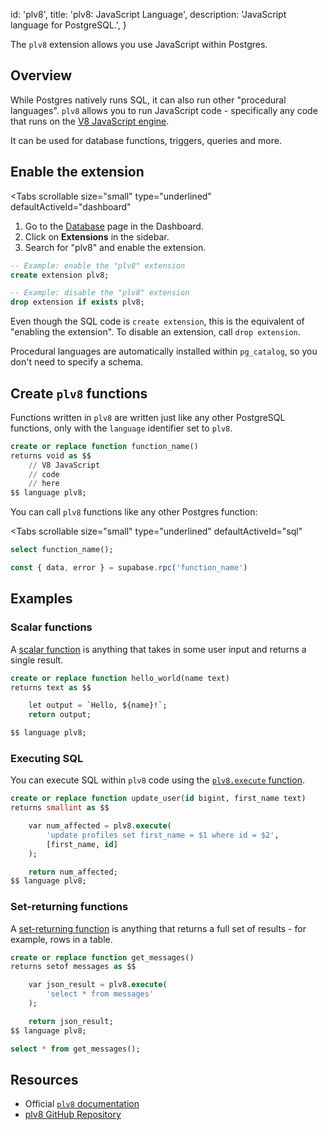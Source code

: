 
  id: 'plv8',
  title: 'plv8: JavaScript Language',
  description: 'JavaScript language for PostgreSQL.',
}

The `plv8` extension allows you use JavaScript within Postgres.

## Overview

While Postgres natively runs SQL, it can also run other "procedural languages".
`plv8` allows you to run JavaScript code - specifically any code that runs on the [V8 JavaScript engine](https://v8.dev).

It can be used for database functions, triggers, queries and more.

## Enable the extension

<Tabs
  scrollable
  size="small"
  type="underlined"
  defaultActiveId="dashboard"
>
<TabPanel id="dashboard" label="Dashboard">

1. Go to the [Database](https://iechor.com/dashboard/project/_/database/tables) page in the Dashboard.
2. Click on **Extensions** in the sidebar.
3. Search for "plv8" and enable the extension.

</TabPanel>
<TabPanel id="sql" label="SQL">

```sql
-- Example: enable the "plv8" extension
create extension plv8;

-- Example: disable the "plv8" extension
drop extension if exists plv8;
```

Even though the SQL code is `create extension`, this is the equivalent of "enabling the extension".
To disable an extension, call `drop extension`.

Procedural languages are automatically installed within `pg_catalog`, so you don't need to specify a schema.

</TabPanel>
</Tabs>

## Create `plv8` functions

Functions written in `plv8` are written just like any other PostgreSQL functions, only
with the `language` identifier set to `plv8`.

```sql
create or replace function function_name()
returns void as $$
    // V8 JavaScript
    // code
    // here
$$ language plv8;
```

You can call `plv8` functions like any other Postgres function:

<Tabs
  scrollable
  size="small"
  type="underlined"
  defaultActiveId="sql"
>
<TabPanel id="sql" label="SQL">

```sql
select function_name();
```

</TabPanel>
<TabPanel id="js" label="JavaScript">

```js
const { data, error } = supabase.rpc('function_name')
```

</TabPanel>
</Tabs>

## Examples

### Scalar functions

A [scalar function](https://plv8.github.io/#scalar-function-calls) is anything that takes in some user input and returns a single result.

```sql
create or replace function hello_world(name text)
returns text as $$

    let output = `Hello, ${name}!`;
    return output;

$$ language plv8;
```

### Executing SQL

You can execute SQL within `plv8` code using the [`plv8.execute` function](https://plv8.github.io/#plv8-execute).

```sql
create or replace function update_user(id bigint, first_name text)
returns smallint as $$

    var num_affected = plv8.execute(
        'update profiles set first_name = $1 where id = $2',
        [first_name, id]
    );

    return num_affected;
$$ language plv8;
```

### Set-returning functions

A [set-returning function](https://plv8.github.io/#set-returning-function-calls) is anything that returns a full set of results - for example, rows in a table.

```sql
create or replace function get_messages()
returns setof messages as $$

    var json_result = plv8.execute(
        'select * from messages'
    );

    return json_result;
$$ language plv8;

select * from get_messages();
```

## Resources

- Official [`plv8` documentation](https://plv8.github.io/)
- [plv8 GitHub Repository](https://github.com/plv8/plv8)


